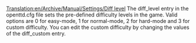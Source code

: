 [[Translation:en/Archive/Manual/Settings/Diff level]]
The diff_level entry in the openttd.cfg file sets the pre-defined difficulty levels in the game.
Valid options are 0 for easy-mode, 1 for normal-mode, 2 for hard-mode and 3 for custom difficulty.
You can edit the custom difficulty by changing the values of the diff_custom entry.